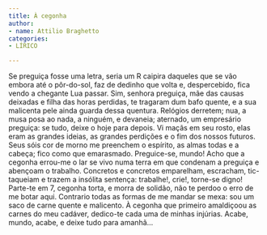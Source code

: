 ```yaml
---
title: À cegonha
author:
- name: Attilio Braghetto
categories:
- LÍRICO

---
```


Se preguiça fosse uma letra, seria um R caipira daqueles que se vão embora até o pôr-do-sol, faz de dedinho que volta e, despercebido, fica vendo a chegante Lua passar. Sim, senhora preguiça, mãe das causas deixadas e filha das horas perdidas, te tragaram dum bafo quente, e a sua malicenta pele ainda guarda dessa quentura. Relógios derretem; nua, a musa posa ao nada, a ninguém, e devaneia; aternado, um empresário preguiça: se tudo, deixe o hoje para depois. Vi maçãs em seu rosto, elas eram as grandes ideias, as grandes perdições e o fim dos nossos futuros. Seus sóis cor de morno me preenchem o espírito, as almas todas e a cabeça; fico como que emarasmado. Preguice-se, mundo! Acho que a cegonha errou-me o lar se vivo numa terra em que condenam a preguiça e abençoam o trabalho. Concretos e concretos emparelham, escracham, tic-taqueiam e trazem a insólita sentença: trabalhe!, crie!, torne-se digno! Parte-te em 7, cegonha torta, e morra de solidão, não te perdoo o erro de me botar aqui. Contrario todas as formas de me mandar se mexa: sou um saco de carne quente e malicento. À cegonha que primeiro amaldiçoou as carnes do meu cadáver, dedico-te cada uma de minhas injúrias. Acabe, mundo, acabe, e deixe tudo para amanhã…

<a href="https://instagram.com/attiliobraghetto"><i class="bi bi-instagram"></i></a>
